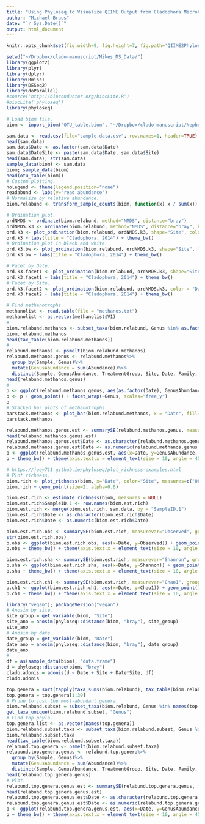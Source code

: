 ```yaml
---
title: "Using Phyloseq to Visualize QIIME Output from Cladophora Microbiota, 2014"
author: "Michael Braus"
date: "`r Sys.Date()`"
output: html_document
---
```

```r
knitr::opts_chunk$set(fig.width=9, fig.height=7, fig.path='QIIME2Phyloseq-figs/', warning=FALSE, message=FALSE, cache=TRUE)
```
```r
setwd("~/Dropbox/clado-manuscript/Mikes_MS_Data/")
library(ggplot2)
library(plyr)
library(dplyr)
library(Rmisc)
library(DESeq2)
library(doParallel)
#source('http://bioconductor.org/biocLite.R')
#biocLite('phyloseq')
library(phyloseq)
```
``` r
# Load biom file. 
biom <- import_biom("OTU_table.biom", "~/Dropbox/clado-manuscript/Nephele/PipelineResults_NMEPINZ20QK1/nephele_outputs/tree.tre", parseFunction=parse_taxonomy_greengenes)
```
``` r
sam.data <- read.csv(file="sample.data.csv", row.names=1, header=TRUE)
head(sam.data)
sam.data$Date <- as.factor(sam.data$Date)
sam.data$DateSite <- paste(sam.data$Date, sam.data$Site)
head(sam.data); str(sam.data)
sample_data(biom) <- sam.data
biom; sample_data(biom)
head(otu_table(biom))
# Custom plotting. 
nolegend <- theme(legend.position="none")
readabund <- labs(y="read abundance")
# Normalize by relative abundance. 
biom.relabund <- transform_sample_counts(biom, function(x) x / sum(x))
```
```r
# Ordination plot. 
ordNMDS <- ordinate(biom.relabund, method="NMDS", distance="bray")
ordNMDS.k3 <- ordinate(biom.relabund, method="NMDS", distance="bray", k=3)
ord.k3 <- plot_ordination(biom.relabund, ordNMDS.k3, shape="Site", color = "DateSite") + geom_point(size=3) + geom_polygon(aes(fill=DateSite), alpha=0.7)
ord.k3 + labs(title = "Cladophora, 2014") + theme_bw()
# Ordination plot in black and white. 
ord.k3.bw <- plot_ordination(biom.relabund, ordNMDS.k3, shape="Site", label = "Date") + geom_point(size=2) + geom_polygon(colour="black", size=0.25, fill="white", alpha = 0.2, aes(group=DateSite))
ord.k3.bw + labs(title = "Cladophora, 2014") + theme_bw()
```
```r
# Facet by Date. 
ord.k3.facet1 <- plot_ordination(biom.relabund, ordNMDS.k3, shape="Site") + geom_point(size=2.5) + facet_wrap(~Date) + geom_polygon(colour="black", size=0.25, fill="white", alpha = 0.2, aes(group=DateSite))
ord.k3.facet1 + labs(title = "Cladophora, 2014") + theme_bw()
# Facet by Site. 
ord.k3.facet2 <- plot_ordination(biom.relabund, ordNMDS.k3, color = "Date") + geom_point(size=2.5) + facet_wrap(~Site, ncol = 1) + geom_polygon(colour="black", size=0.25, fill="white", alpha = 0.2, aes(group=DateSite))
ord.k3.facet2 + labs(title = "Cladophora, 2014") + theme_bw()
```
```r
# Find methanotrophs
methanolist <- read.table(file = "methanos.txt")
methanolist <- as.vector(methanolist$V1)
# 
biom.relabund.methanos <- subset_taxa(biom.relabund, Genus %in% as.factor(methanolist))
biom.relabund.methanos
head(tax_table(biom.relabund.methanos))
# 
relabund.methanos <- psmelt(biom.relabund.methanos)
relabund.methanos.genus <- relabund.methanos%>%
  group_by(Sample, Genus)%>%
  mutate(GenusAbundance = sum(Abundance))%>%
  distinct(Sample, GenusAbundance, TreatmentGroup, Site, Date, Family, Genus)
head(relabund.methanos.genus)
# 
p <- ggplot(relabund.methanos.genus, aes(as.factor(Date), GenusAbundance, color = Site))
p <- p + geom_point() + facet_wrap(~Genus, scales="free_y")
p
# Stacked bar plots of methanotrophs. 
barstack.methanos <- plot_bar(biom.relabund.methanos, x = "Date", fill="Site") + facet_wrap(~Genus, scales="free_y")
barstack.methanos
```
```r
relabund.methanos.genus.est <- summarySE(relabund.methanos.genus, measurevar="GenusAbundance", groupvars=c("Site","Date", "Genus"))
head(relabund.methanos.genus.est)
relabund.methanos.genus.est$Date <- as.character(relabund.methanos.genus.est$Date)
relabund.methanos.genus.est$Date <- as.numeric(relabund.methanos.genus.est$Date)
p <- ggplot(relabund.methanos.genus.est, aes(x=Date, y=GenusAbundance, color = Site)) + geom_point() +  geom_errorbar(aes(ymin=GenusAbundance-se, ymax=GenusAbundance+se)) +  geom_line() + facet_wrap(~Genus, ncol = 3, scales="free_y")
p + theme_bw() + theme(axis.text.x = element_text(size = 10, angle = 45, hjust=1),axis.text.y = element_text(size = 10))
```
```r
# https://joey711.github.io/phyloseq/plot_richness-examples.html
# Plot richness. 
biom.rich <- plot_richness(biom, x="Date", color="Site", measures=c("Observed", "Chao1", "Shannon"))
biom.rich + geom_point(size=2, alpha=0.6)

biom.est.rich <- estimate_richness(biom, measures = NULL)
biom.est.rich$SampleID.1 <- row.names(biom.est.rich)
biom.est.rich <- merge(biom.est.rich, sam.data, by = "SampleID.1")
biom.est.rich$Date <- as.character(biom.est.rich$Date)
biom.est.rich$Date <- as.numeric(biom.est.rich$Date)
```
```r
biom.est.rich.obs <- summarySE(biom.est.rich, measurevar="Observed", groupvars=c("Date","Site"))
str(biom.est.rich.obs)
p.obs <- ggplot(biom.est.rich.obs, aes(x=Date, y=Observed)) + geom_point() +  geom_errorbar(aes(ymin=Observed-se, ymax=Observed+se)) + geom_smooth(method="lm",se=TRUE) + facet_grid(~ Site)
p.obs + theme_bw() + theme(axis.text.x = element_text(size = 10, angle = 45, hjust=1),axis.text.y = element_text(size = 10))
```
```r
biom.est.rich.sha <- summarySE(biom.est.rich, measurevar="Shannon", groupvars=c("Date","Site")); biom.est.rich.sha
p.sha <- ggplot(biom.est.rich.sha, aes(x=Date, y=Shannon)) + geom_point() +  geom_errorbar(aes(ymin=Shannon-se, ymax=Shannon+se)) +  geom_smooth(method="lm",se=TRUE) + facet_grid(~ Site)
p.sha + theme_bw() + theme(axis.text.x = element_text(size = 10, angle = 45, hjust=1),axis.text.y = element_text(size = 10))
```
```r
biom.est.rich.ch1 <- summarySE(biom.est.rich, measurevar="Chao1", groupvars=c("Date","Site")); biom.est.rich.ch1
p.ch1 <- ggplot(biom.est.rich.ch1, aes(x=Date, y=Chao1)) + geom_point() +  geom_errorbar(aes(ymin=Chao1-se, ymax=Chao1+se)) +  geom_smooth(method="lm",se=TRUE) + facet_grid(~ Site)
p.ch1 + theme_bw() + theme(axis.text.x = element_text(size = 10, angle = 45, hjust=1),axis.text.y = element_text(size = 10))
```
```r
library("vegan"); packageVersion("vegan")
# Anosim by site. 
site_group = get_variable(biom, "Site")
site_ano = anosim(phyloseq::distance(biom, "bray"), site_group)
site_ano
# Anosim by date. 
date_group = get_variable(biom, "Date")
date_ano = anosim(phyloseq::distance(biom, "bray"), date_group)
date_ano
# 
df = as(sample_data(biom), "data.frame")
d = phyloseq::distance(biom, "bray")
clado.adonis = adonis(d ~ Date + Site + Date*Site, df)
clado.adonis
```
```r
top.genera = sort(tapply(taxa_sums(biom.relabund), tax_table(biom.relabund)[, "Genus"], sum), TRUE)
top.genera = top.genera[1:30]
# Prune to just the most-abundant genera. 
biom.relabund.subset = subset_taxa(biom.relabund, Genus %in% names(top.genera))
get_taxa_unique(biom.relabund.subset, "Genus")
# Find top phyla. 
top.genera.list <- as.vector(names(top.genera))
biom.relabund.subset.taxa <- subset_taxa(biom.relabund.subset, Genus %in% as.factor(top.genera.list))
biom.relabund.subset.taxa
head(tax_table(biom.relabund.subset.taxa))
relabund.top.genera <- psmelt(biom.relabund.subset.taxa)
relabund.top.genera.genus <- relabund.top.genera%>%
  group_by(Sample, Genus)%>%
  mutate(GenusAbundance = sum(Abundance))%>%
  distinct(Sample, GenusAbundance, TreatmentGroup, Site, Date, Family, Genus)
head(relabund.top.genera.genus)
# Plot. 
relabund.top.genera.genus.est <- summarySE(relabund.top.genera.genus, measurevar="GenusAbundance", groupvars=c("Site","Date", "Genus"))
head(relabund.top.genera.genus.est)
relabund.top.genera.genus.est$Date <- as.character(relabund.top.genera.genus.est$Date)
relabund.top.genera.genus.est$Date <- as.numeric(relabund.top.genera.genus.est$Date)
p <- ggplot(relabund.top.genera.genus.est, aes(x=Date, y=GenusAbundance, color = Site)) + geom_point() +  geom_errorbar(aes(ymin=GenusAbundance-se, ymax=GenusAbundance+se)) +  geom_line() + facet_wrap(~Genus, ncol = 3, scales="free_y")
p + theme_bw() + theme(axis.text.x = element_text(size = 10, angle = 45, hjust=1),axis.text.y = element_text(size = 10))
```